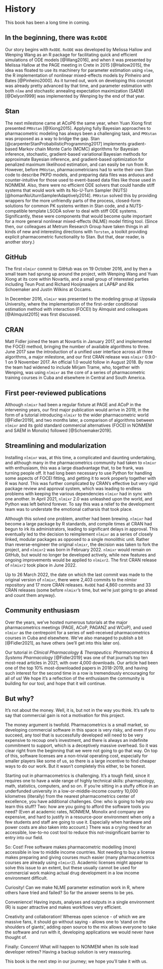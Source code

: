 # History {#history}

This book has been a long time in coming.

## In the beginning, there was `RxODE`

Our story begins with `RxODE`. `RxODE` was developed by Melissa Hallow and Wenping Wang as an R package for facilitating quick and efficient simulations of ODE models [@Wang2016], and when it was presented by Melissa Hallow at the PAGE meeting in Crete in 2015 [@Hallow2015], the idea was floated to use its machinery for parameter estimation using `nlme`, the R implementation of nonlinear mixed-effects models by Pinheiro and Bates [@Pinheiro2000]. As it turned out, work on developing this concept was already pretty advanced by that time, and parameter estimation with both `nlme` and stochastic annealing expectation maximization (SAEM) [@Delyon1999] was implemented by Wenping by the end of that year.

## Stan

The next milestone came at ACoP6 the same year, when Yuan Xiong first presented `PMXstan` [@Xiong2015]. Applying fully Bayesian approaches to pharmacometric modeling has always been a challenging task, and `PMXstan` was proposed as a way to bridge the gap. Stan [@carpenterStanProbabilisticProgramming2017] implements gradient-based Markov chain Monte Carlo (MCMC) algorithms for Bayesian inference, stochastic, gradient-based variational Bayesian methods for approximate Bayesian inference, and gradient-based optimization for penalized maximum likelihood estimation, and can easily be run from R. However, before `PMXstan`, pharmacometricians had to write their own Stan code to describe PKPD models, and preparing data files was arduous and counter-intuitive for those used to event-based data files like those used in NONMEM. Also, there were no efficient ODE solvers that could handle stiff systems that would work with its No-U-Turn Sampler (NUTS) [@homanNoUturnSamplerAdaptively2014]. `PMXstan` solved this by providing wrappers for the more unfriendly parts of the process, closed-form solutions for common PK systems written in Stan code, and a NUTS-compatible template LSODA solver to deal with stiff ODE systems. Significantly, these were components that would become quite important for a more general nonlinear mixed-effects (NLME) model fitting tool. (Since then, our colleagues at Metrum Research Group have taken things in all kinds of new and interesting directions with `Torsten`, a toolkit providing explicit pharmacometric functionality to Stan. But that, dear reader, is another story.)

## GitHub

The first `nlmixr` commit to GitHub was on 19 October 2016, and by then a small team had sprung up around the project, with Wenping Wang and Yuan Xiong at its core within Novartis, and a small group of interested parties including Teun Post and Richard Hooijmaaijers at LAP&P and Rik Schoemaker and Justin Wilkins at Occams.

In December 2016, `nlmixr` was presented to the modeling group at Uppsala University, where the implementation of the first-order conditional estimation method with interaction (FOCEI) by Almquist and colleagues [@Almquist2015] was first discussed.

## CRAN

Matt Fidler joined the team at Novartis in January 2017, and implemented the FOCEI method, bringing the number of available algorithms to three. June 2017 saw the introduction of a unified user interface across all three algorithms, a major milestone, and our first CRAN release was `nlmixr` 0.9.0-1 on 9 November 2017. An official 1.0 would follow in August 2018. By now the team had widened to include Mirjam Trame, who, together with Wenping, was using `nlmixr` as the core of a series of pharmacometric training courses in Cuba and elsewhere in Central and South America.

## First peer-reviewed publications

Although `nlmixr` had been a regular fixture at PAGE and ACoP in the intervening years, our first major publication would arrive in 2019, in the form of a tutorial introducing `nlmixr` to the wider pharmacometric world [@Fidler2019], and two months later, a comparison of algorithms between `nlmixr` and its gold standard commercial alternatives (FOCEI in NONMEM and SAEM in Monolix) followed [@Schoemaker2019].

## Streamlining and modularization

Installing `nlmixr` was, at this time, a complicated and daunting undertaking, and although many in the pharmacometrics community had taken to `nlmixr` with enthusiasm, this was a large disadvantage that, to be frank, was turning people off. It had long been necessary to use Python for handling some aspects of FOCEI fitting, and getting it to work properly together with R was *hard*. This was further complicated by CRAN's effective but very rigid package review and approval system, which was leading to endless problems with keeping the various dependencies `nlmixr` had in sync with one another. In April 2021, `nlmixr` 2.0 was unleashed upon the world, and Python was left behind forever. To say this was a relief to the development team was to understate the emotional catharsis that took place.

Although this solved one problem, another had been brewing. `nlmixr` had become a large package by R standards, and compile times at CRAN had begun to irk its administrators, leading to significant delays in approval. This eventually led to the decision to reimplement `nlmixr` as a series of closely linked, modular packages as opposed to a single monolithic unit. Rather than reverse-engineer the original `nlmixr`, the decision was taken to fork the project, and `nlmixr2` was born in February 2022. `nlmixr` would remain on GitHub, but would no longer be developed actively, while new features and ongoing improvements would be applied to `nlmixr2`. The first CRAN release of `nlmixr2` took place in June 2022.

Up to 26 March 2022, the date on which the last commit was made to the original version of `nlmixr`, there were 2,403 commits to the nlmixr repository and 17 more CRAN releases. `RxODE` had 4,860 commits and 33 CRAN releases (some before `nlmixr`'s time, but we're just going to go ahead and count them anyway).

## Community enthusiasm

Over the years, we've hosted numerous tutorials at the major pharmacometrics meetings (PAGE, ACoP, PAGANZ and WCoP), and used `nlmixr` as the centrepoint for a series of well-received pharmacometrics courses in Cuba and elsewhere. We've also managed to publish a bit [@Fidler2021], as have others (we'll get into this later on).

Our tutorial in *Clinical Pharmacology & Therapeutics: Pharmacometrics & Systems Pharmacology* [@Fidler2019] was one of that journal's top ten most-read articles in 2021, with over 4,000 downloads. Our article had been one of the top 10% most-downloaded papers in 2018-2019, and having such interest for the second time in a row is tremendously encouraging for all of us! We hope it's a reflection of the enthusiasm the community is building for our tool, and hope that it will continue.

## But why?

It's not about the money. Well, it is, but not in the way you think. It's safe to say that commercial gain is not a motivation for this project.

The money argument is twofold. Pharmacometrics is a small market, so developing commercial software in this space is very risky, and even if you succeed, any tool that is successfully developed will need to be very expensive to recoup one's investment, and there is always an indefinite commitment to support, which is a deceptively massive overhead. So it was clear right from the beginning that we were not going to go that way. On top of this, software licenses are a non-trivial operating cost, especially for smaller players like some of us, so there is a large incentive to find cheaper ways to do our work. But it wasn't completely this either, to be honest.

Starting out in pharmacometrics is challenging. It's a tough field, since it requires one to have a wide range of highly technical skills: pharmacology, math, statistics, computers, and so on. If you're sitting in a stuffy office in an underfunded university in a low-or-middle-income country 10,000 kilometres (literally) from the nearest pharmacometrics center of excellence, you have additional challenges. One: who is going to help you learn this stuff? Two: how are you going to afford the software tools you need? (Even at academic rates, NONMEM, Monolix and company are expensive, and hard to justify in a resource-poor environment when only a few students and staff are going to use it. Especially when hardware and power costs are also taken into account.) There was a crying need for an accessible, low-to-no cost tool to reduce this not-insignificant barrier to entry into our field.

So: Cost! Free software makes pharmacometric modelling (more) accessible in low to middle income countries. Not needing to buy a license makes preparing and giving courses much easier (many pharmacometrics courses are already using `nlmixr2`). Academic licenses might appear to solve this issue to an extent, but these usually cannot be used for commercial work making actual drug development in a low income environment difficult.

Curiosity! Can we make NLME parameter estimation work in R, where others have tried and failed? So far the answer seems to be yes.

Convenience! Having inputs, analyses and outputs in a single environment (R) is super attractive and makes workflows very efficient.

Creativity and collaboration! Whereas open science - of which we are massive fans, it should go without saying - allows one to 'stand on the shoulders of giants', adding open source to the mix allows everyone to take the software and run with it, developing applications we would never have thought of.

Finally: Concern! What will happen to NONMEM when its sole lead developer retires? Having a backup solution is very reassuring.

This book is the next step in our journey; we hope you'll take it with us.

